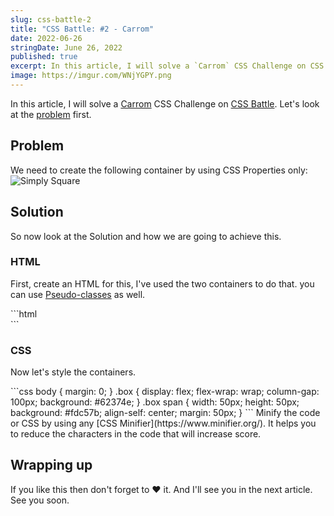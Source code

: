 ```yaml
---
slug: css-battle-2
title: "CSS Battle: #2 - Carrom"
date: 2022-06-26
stringDate: June 26, 2022
published: true
excerpt: In this article, I will solve a `Carrom` CSS Challenge on CSS Battle.
image: https://imgur.com/WNjYGPY.png
---
```



In this article, I will solve a [Carrom](https://cssbattle.dev/play/2) CSS Challenge on [CSS Battle](https://cssbattle.dev/). Let's look at the [problem](https://cssbattle.dev/play/2) first.

## Problem 

We need to create the following container by using CSS Properties only:
![Simply Square](https://cssbattle.dev/targets/2.png)

## Solution

So now look at the Solution and how we are going to achieve this. 

### HTML

First, create an HTML for this, I've used the two containers to do that. you can use [Pseudo-classes](https://developer.mozilla.org/en-US/docs/Web/CSS/Pseudo-classes) as well.

<CodeTitle title="index.html" lang="html"/>
```html
<div class="box">
  <span></span>
  <span></span>
  <span></span>
  <span></span>
</div>
```


### CSS

Now let's style the containers. 

<CodeTitle title="styles.css" lang="css"/>
```css
body {
  margin: 0;
}
.box {
  display: flex;
  flex-wrap: wrap;
  column-gap: 100px;
  background: #62374e;
}
.box span {
  width: 50px;
  height: 50px;
  background: #fdc57b;
  align-self: center;
  margin: 50px;
}
```

<Codepen id="PomZXLR" />

<Tip>
  Minify the code or CSS by using any [CSS Minifier](https://www.minifier.org/).
  It helps you to reduce the characters in the code that will increase score.
</Tip>

## Wrapping up

If you like this then don't forget to ❤️ it. And I'll see you in the next article. See you soon.


<NextAndPreviousButton 
  prevHref="/blogs/css-battle-1" 
  prevTitle="CSS Battle: #1 - Simply Square"  
  nextHref="/blogs/css-battle-3" 
  nextTitle="CSS Battle: #3 - Push Button"  
/>
